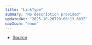 ```yaml
---
title: "LinkType"
summary: "No description provided"
updatedAt: "2025-10-26T20:08:13.683Z"
navIcon: "enum"
---
```



<Table data={{ headers: [{"content":"Member","key":"member","sortable":true},{"content":"Type","key":"type","sortable":true}], rows: [["Height","'height'"],["Width","'width'"],["X","'x'"],["Y","'y'"]] }} />


- [Source](https://github.com/NMMTY/LazyCanvas/blob/ba3e53b2fefc78794f94d50b21443818f2774649/packages/lazycanvas/src/types/enum.ts#L113)